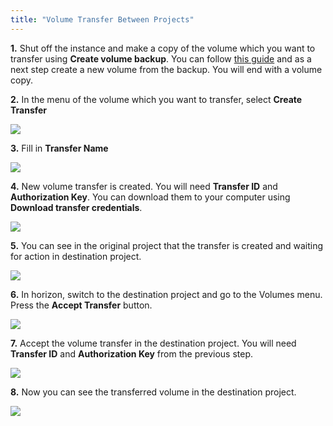 ```yaml
---
title: "Volume Transfer Between Projects"
---
```

__1.__ Shut off the instance and make a copy of the volume which you want to transfer using **Create volume backup**.
You can follow [this guide](../manage-volumes/#creating-volume-backup) and as a next step create a new volume from the backup.
You will end with a volume copy.

__2.__ In the menu of the volume which you want to transfer, select **Create Transfer**

  ![](/img/openstack/volume-transfer/transfer1.png)

__3.__ Fill in **Transfer Name**

  ![](/img/openstack/volume-transfer/transfer2.png)

__4.__ New volume transfer is created. You will need **Transfer ID** and **Authorization Key**.
You can download them to your computer using **Download transfer credentials**.

  ![](/img/openstack/volume-transfer/transfer3.png)

__5.__ You can see in the original project that the transfer is created and waiting
for action in destination project.

  ![](/img/openstack/volume-transfer/transfer4.png)

__6.__ In horizon, switch to the destination project and go to the Volumes menu.
Press the **Accept Transfer** button.

  ![](/img/openstack/volume-transfer/transfer5.png)

__7.__ Accept the volume transfer in the destination project.
You will need **Transfer ID** and **Authorization Key** from the previous step.

  ![](/img/openstack/volume-transfer/transfer6.png)

__8.__ Now you can see the transferred volume in the destination project.

  ![](/img/openstack/volume-transfer/transfer7.png)
